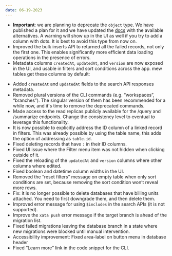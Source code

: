 ```yaml
---
date: 06-19-2023
---
```


- **Important**: we are planning to deprecate the `object` type. We have published a plan for it and we have updated the [docs](https://xata.io/docs/concepts/data-model#object) with the available alternatives. A warning will show up in the UI as well if you try to add a column with dots. It is best to avoid this type from now on.
- Improved the bulk inserts API to returned all the failed records, not only the first one. This enables significantly more efficient data loading operations in the presence of errors.
- Metadata columns `createdAt`, `updatedAt`, and `version` are now exposed in the UI, and usable in filters and sort conditions across the app. mew tables get these columns by default:

<ArticleImage
  src="https://github.com/xataio/mdx-changelog/raw/main/images/newtable-meta-columns.png"
  width="1024"
  height="725"
  alt="Xata new table showing the default meta columns"
  caption="New table showing the meta columns"
  position="center"
/>

- Added `createdAt` and `updatedAt` fields to the search API responses metadata.
- Removed plural versions of the CLI commands (e.g. “workspaces”, “branches”). The singular version of them has been recommended for a while now, and it's time to remove the deprecated commands.
- Made access to the read replicas publicly available for the /query and /summarize endpoints. Change the consistency level to eventual to leverage this functionality.
- It is now possible to explicitly address the ID column of a linked record in filters. This was already possible by using the table name, this adds the option of addressing as `table.id`.
- Fixed deleting records that have `:` in their ID columns.
- Fixed UI issue where the Filter menu item was not hidden when clicking outside of it.
- Fixed the reloading of the `updatedAt` and `version` columns where other columns where edited.
- Fixed boolean and datetime column widths in the UI.
- Removed the “reset filters” message on empty table when only sort conditions are set, because removing the sort condition won’t reveal more rows.
- Fix: it is no longer possible to delete databases that have billing units attached. You need to first downgrade them, and then delete them.
- Improved error message for using `$includes` in the search APIs (it is not supported).
- Improve the `xata push` error message if the target branch is ahead of the migration list.
- Fixed failed migrations leaving the database branch in a state where new migrations were blocked until manual intervention.
- Accessibility improvement: Fixed area-label on button menu in database header
- Fixed “Learn more” link in the code snippet for the CLI.
